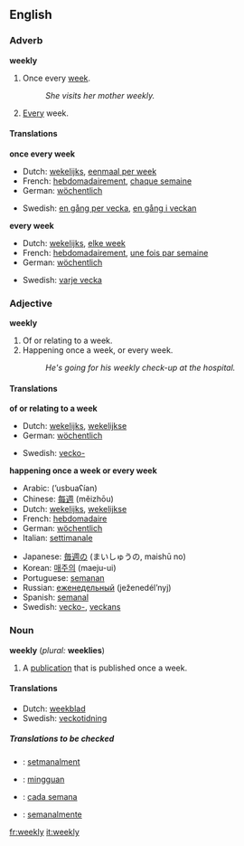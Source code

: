==English==

===Adverb===
'''weekly'''

#Once every [[week]].
#:''She visits her mother weekly.''
#[[Every]] week.

====Translations====

'''once every week'''
{{top}}
*Dutch: [[wekelijks]], [[eenmaal per week]]
*French: [[hebdomadairement]], [[chaque semaine]]
*German: [[wöchentlich]]
{{mid}}
*Swedish: [[en gång per vecka]], [[en gång i veckan]]
{{bottom}}

'''every week'''
{{top}}
*Dutch: [[wekelijks]], [[elke week]]
*French: [[hebdomadairement]], [[une fois par semaine]]
*German: [[wöchentlich]]
{{mid}}
*Swedish: [[varje vecka]]
{{bottom}}

===Adjective===
'''weekly'''

#Of or relating to a week.
#Happening once a week, or every week.
#:''He's going for his weekly check-up at the hospital.''

====Translations====

'''of or relating to a week'''
{{top}}
*Dutch: [[wekelijks]], [[wekelijkse]]
*German: [[wöchentlich]]
{{mid}}
*Swedish: [[vecko-]]
{{bottom}}

'''happening once a week or every week'''
{{top}}
*Arabic: {{ARchar|[[اسبوعيا|أسبوعيًا]]}} (’usbuaʕían)
*Chinese: [[每週]] (měizhōu)
*Dutch: [[wekelijks]], [[wekelijkse]]
*French: [[hebdomadaire]]
*German: [[wöchentlich]]
*Italian: [[settimanale]]
{{mid}}
*Japanese: [[毎週]]の (まいしゅうの, maishū no)
*Korean: [[매주|매주의]] (maeju-ui)
*Portuguese: [[semanan]]
*Russian: [[еженедельный]] (ježenedél’nyj)
*Spanish: [[semanal]]
*Swedish: [[vecko-]], [[veckans]]
{{bottom}}

===Noun===
'''weekly'''  (''plural:'' '''weeklies''')

#A [[publication]] that is published once a week.

====Translations====
*Dutch: [[weekblad]] {{n}}
*Swedish: [[veckotidning]] {{c}}

=====Translations to be checked=====
<!--Remove this section once all of the translations below have been moved into the tables above.-->
{{checktrans}}

*{{ttbc|Catalan}}: [[setmanalment]]
*{{ttbc|Indonesian}}: [[minggu|mingguan]]
*{{ttbc|Spanish}}: [[cada semana]]
*{{ttbc|Portuguese}}: [[semanalmente]]

[[fr:weekly]]
[[it:weekly]]